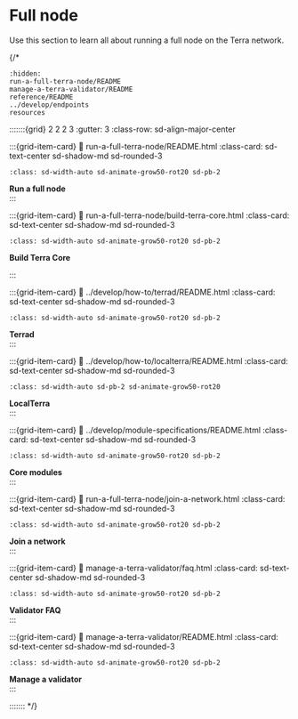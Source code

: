 # Full node

Use this section to learn all about running a full node on the Terra network. 

{/*

```{toctree}
:hidden:
run-a-full-terra-node/README
manage-a-terra-validator/README
reference/README
../develop/endpoints
resources
```

:::::::{grid} 2 2 2 3
:gutter: 3
:class-row: sd-align-major-center

:::{grid-item-card}
:link: run-a-full-terra-node/README.html
:class-card: sd-text-center sd-shadow-md sd-rounded-3
```{image} /img/icon_node.svg
:class: sd-width-auto sd-animate-grow50-rot20 sd-pb-2
```
**Run a full node**  
:::

:::{grid-item-card}
:link: run-a-full-terra-node/build-terra-core.html
:class-card: sd-text-center sd-shadow-md sd-rounded-3
```{image} /img/icon_terra.svg
:class: sd-width-auto sd-animate-grow50-rot20 sd-pb-2
```
**Build Terra Core**  

:::

:::{grid-item-card}
:link: ../develop/how-to/terrad/README.html
:class-card: sd-text-center sd-shadow-md sd-rounded-3
```{image} /img/Terrad.svg
:class: sd-width-auto sd-animate-grow50-rot20 sd-pb-2
```
**Terrad**  
:::

:::{grid-item-card}
:link: ../develop/how-to/localterra/README.html
:class-card: sd-text-center sd-shadow-md sd-rounded-3
```{image} /img/LocalTerra.svg
:class: sd-width-auto sd-pb-2 sd-animate-grow50-rot20
```
**LocalTerra**  
:::

:::{grid-item-card}
:link: ../develop/module-specifications/README.html
:class-card: sd-text-center sd-shadow-md sd-rounded-3
```{image} /img/icon_core.svg
:class: sd-width-auto sd-animate-grow50-rot20 sd-pb-2
```
**Core modules**  
:::

:::{grid-item-card}
:link: run-a-full-terra-node/join-a-network.html
:class-card: sd-text-center sd-shadow-md sd-rounded-3
```{image} /img/icon_cubes.svg
:class: sd-width-auto sd-animate-grow50-rot20 sd-pb-2
```
**Join a network**  
:::

:::{grid-item-card}
:link: manage-a-terra-validator/faq.html
:class-card: sd-text-center sd-shadow-md sd-rounded-3
```{image} /img/icon_troubleshooting.svg
:class: sd-width-auto sd-animate-grow50-rot20 sd-pb-2
```
**Validator FAQ**  
:::

:::{grid-item-card}
:link: manage-a-terra-validator/README.html
:class-card: sd-text-center sd-shadow-md sd-rounded-3
```{image} /img/Build_a_validator.svg
:class: sd-width-auto sd-animate-grow50-rot20 sd-pb-2
```
**Manage a validator**  
:::



:::::::
*/}
